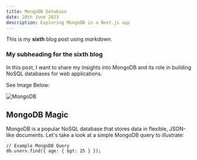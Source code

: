 ```yaml
---
title: MongoDB Database
date: 28th June 2023
description: Exploring MongoDB in a Next.js app
---
```


This is my **sixth** blog post using *markdown*.

### My subheading for the sixth blog

In this post, I want to share my insights into MongoDB and its role in building NoSQL databases for web applications.

See Image Below:

![MongoDB](/img/mongodb.webp)

## MongoDB Magic

MongoDB is a popular NoSQL database that stores data in flexible, JSON-like documents. Let's take a look at a simple MongoDB query to illustrate:

```mongodb
// Example MongoDB Query
db.users.find({ age: { $gt: 25 } });
```